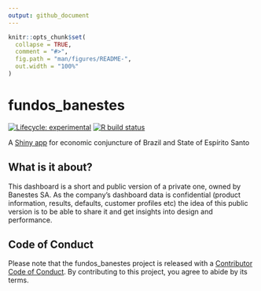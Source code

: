 ```yaml
---
output: github_document
---
```


<!-- README.md is generated from README.Rmd. Please edit that file -->

```r
knitr::opts_chunk$set(
  collapse = TRUE,
  comment = "#>",
  fig.path = "man/figures/README-",
  out.width = "100%"
)
```

# fundos_banestes

<!-- badges: start -->
[![Lifecycle: experimental](https://img.shields.io/badge/lifecycle-experimental-orange.svg)](https://www.tidyverse.org/lifecycle/#experimental)
[![R build status](https://github.com/albersonmiranda/fundos_banestes/workflows/R-CMD-check/badge.svg)](https://github.com/albersonmiranda/fundos_banestes/actions)
<!-- badges: end -->

A [Shiny app](https://albersonmiranda.shinyapps.io/fundos_banestes/) for economic conjuncture of Brazil and State of Espírito Santo

## What is it about?

This dashboard is a short and public version of a private one,
owned by Banestes SA. As the company’s dashboard data is confidential
(product information, results, defaults, customer profiles etc) the
idea of this public version is to be able to share it and get insights
into design and performance.

## Code of Conduct

Please note that the fundos_banestes project is released with a [Contributor Code of Conduct](https://contributor-covenant.org/version/2/0/CODE_OF_CONDUCT.html). By contributing to this project, you agree to abide by its terms.
